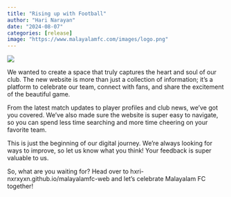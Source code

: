 ```yaml
---
title: "Rising up with Football"
author: "Hari Narayan"
date: "2024-08-07"
categories: [release]
image: "https://www.malayalamfc.com/images/logo.png"
---
```


![](https://wallpaper.forfun.com/fetch/9e/9e88ec8fe92d1d8d9bca17076dbb16f8.jpeg)

We wanted to create a space that truly captures the heart and soul of our club. The new website is more than just a collection of information; it's a platform to celebrate our team, connect with fans, and share the excitement of the beautiful game.

From the latest match updates to player profiles and club news, we've got you covered. We've also made sure the website is super easy to navigate, so you can spend less time searching and more time cheering on your favorite team.

This is just the beginning of our digital journey. We're always looking for ways to improve, so let us know what you think! Your feedback is super valuable to us.

So, what are you waiting for? Head over to hxri-nxrxyxn.github.io/malayalamfc-web and let's celebrate Malayalam FC together!
